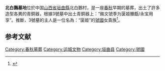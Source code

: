 '''北白鵝墓地'''位於中国[[山西省|山西省]][[垣曲縣|垣曲縣]]北白鵝村，是一座[[春秋时期|春秋]]早期的墓葬，出土了許多造型各異的青銅器，根據3號墓中出土青銅器上：“銘文虢季为匽姬媵甗/永宝用享”。推斷，3號墓的主人是一位名為：“匽姬”的[[虢國|虢國]]女貴族<ref>{{Cite web|title=北白鹅墓地出土的铜器铭文写了什么？|url=http://www.sx.xinhuanet.com/2021-03/24/c_1127247409.htm|accessdate=2021-04-25|work=www.sx.xinhuanet.com|publisher=太原日报|language=zh-hans|archiveurl=https://web.archive.org/web/20210425081401/http://www.sx.xinhuanet.com/2021-03/24/c_1127247409.htm|archivedate=2021-04-25}}</ref>。

== 参考文献 ==
{{Reflist|colwidth=30em}}
[[Category:春秋墓葬|Category:春秋墓葬]]
[[Category:运城文物|Category:运城文物]]
[[Category:垣曲县|Category:垣曲县]]
[[Category:虢國|Category:虢國]]
{{Shanxi-stub}}